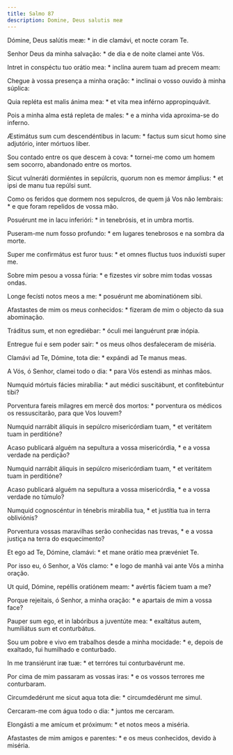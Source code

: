 ```yaml
---
title: Salmo 87
description: Domine, Deus salutis meæ
---
```


<div class="side-by-side not-content">

Dómine, Deus salútis meæ: * in die clamávi, et nocte coram Te.

Senhor Deus da minha salvação: * de dia e de noite clamei ante Vós.

Intret in conspéctu tuo orátio mea: * inclína aurem tuam ad precem meam:

Chegue à vossa presença a minha oração: * inclinai o vosso ouvido à minha súplica:

Quia repléta est malis ánima mea: * et vita mea inférno appropinquávit.

Pois a minha alma está repleta de males: * e a minha vida aproxima-se do inferno.

Æstimátus sum cum descendéntibus in lacum: * factus sum sicut homo sine adjutório, inter mórtuos liber.

Sou contado entre os que descem à cova: * tornei-me como um homem sem socorro, abandonado entre os mortos.

Sicut vulneráti dormiéntes in sepúlcris, quorum non es memor ámplius: * et ipsi de manu tua repúlsi sunt.

Como os feridos que dormem nos sepulcros, de quem já Vos não lembrais: * e que foram repelidos de vossa mão.

Posuérunt me in lacu inferióri: * in tenebrósis, et in umbra mortis.

Puseram-me num fosso profundo: * em lugares tenebrosos e na sombra da morte.

Super me confirmátus est furor tuus: * et omnes fluctus tuos induxísti super me.

Sobre mim pesou a vossa fúria: * e fizestes vir sobre mim todas vossas ondas.

Longe fecísti notos meos a me: * posuérunt me abominatiónem sibi.

Afastastes de mim os meus conhecidos: * fizeram de mim o objecto da sua abominação.

Tráditus sum, et non egrediébar: * óculi mei languérunt præ inópia.

Entregue fui e sem poder sair: * os meus olhos desfaleceram de miséria.

Clamávi ad Te, Dómine, tota die: * expándi ad Te manus meas.

A Vós, ó Senhor, clamei todo o dia: * para Vós estendi as minhas mãos.

Numquid mórtuis fácies mirabília: * aut médici suscitábunt, et confitebúntur tibi?

Porventura fareis milagres em mercê dos mortos: * porventura os médicos os ressuscitarão, para que Vos louvem?

Numquid narrábit áliquis in sepúlcro misericórdiam tuam, * et veritátem tuam in perditióne?

Acaso publicará alguém na sepultura a vossa misericórdia, * e a vossa verdade na perdição?

Numquid narrábit áliquis in sepúlcro misericórdiam tuam, * et veritátem tuam in perditióne?

Acaso publicará alguém na sepultura a vossa misericórdia, * e a vossa verdade no túmulo?

Numquid cognoscéntur in ténebris mirabília tua, * et justítia tua in terra obliviónis?

Porventura vossas maravilhas serão conhecidas nas trevas, * e a vossa justiça na terra do esquecimento?

Et ego ad Te, Dómine, clamávi: * et mane orátio mea prævéniet Te.

Por isso eu, ó Senhor, a Vós clamo: * e logo de manhã vai ante Vós a minha oração.

Ut quid, Dómine, repéllis oratiónem meam: * avértis fáciem tuam a me?

Porque rejeitais, ó Senhor, a minha oração: * e apartais de mim a vossa face?

Pauper sum ego, et in labóribus a juventúte mea: * exaltátus autem, humiliátus sum et conturbátus.

Sou um pobre e vivo em trabalhos desde a minha mocidade: * e, depois de exaltado, fui humilhado e conturbado.

In me transiérunt iræ tuæ: * et terróres tui conturbavérunt me.

Por cima de mim passaram as vossas iras: * e os vossos terrores me conturbaram.

Circumdedérunt me sicut aqua tota die: * circumdedérunt me simul.

Cercaram-me com água todo o dia: * juntos me cercaram.

Elongásti a me amícum et próximum: * et notos meos a miséria.

Afastastes de mim amigos e parentes: * e os meus conhecidos, devido à miséria.

</div>
